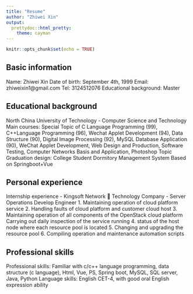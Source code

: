 ```yaml
---
title: "Resume"
author: "Zhiwei Xin"
output:
  prettydoc::html_pretty:
    theme: cayman
---
```


```r
knitr::opts_chunk$set(echo = TRUE)
```

## Basic information

Name: Zhiwei Xin
Date of birth: September 4th, 1999
Email: zhiweixin1@gmail.com
Tel: 3124512076
Educational background: Master

## Educational background

North China University of Technology - Computer Science and Technology
Main courses: Special Topic of C Language Programming (99), C++Language
Programming (96), Wechat Applet Development (94), Data Structure (90), Digital Image Processing (92), MySQL Database Application (90), WeChat Applet Development, Web Design and Production, Software Testing, Computer Networks Basis and Application, Photoshop Topic
Graduation design: College Student Dormitory Management System Based on Springboot+Vue

## Personal experience

Internship experience - Kingsoft Network  Technology Company - Server Operations Develop Engineer
1. Maintaining operation of cloud platform service
2. Handling faults of cloud platform and customer cloud host
3. Maintaining operation of all components of the OpenStack cloud platform Carrying out daily inspection of the service running
4. status of the host node where each resource pool is located
5. Changing and upgrading the resource pool
6. Compiling operation and maintenance automation scripts

## Professional skills

Professional skills: Familiar with c/c++ language programming, data structure (c language), Html, Vue, PS, Spring boot, MySQL, SQL server, Java, Python
Language skills: English CET-4, with good oral English expression ability